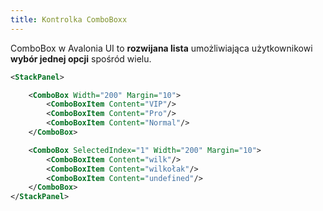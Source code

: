 ```yaml
---
title: Kontrolka ComboBoxx
---
```

ComboBox w Avalonia UI to **rozwijana lista** umożliwiająca użytkownikowi **wybór jednej opcji** spośród wielu.
```xml
<StackPanel>

    <ComboBox Width="200" Margin="10">
        <ComboBoxItem Content="VIP"/>
        <ComboBoxItem Content="Pro"/>
        <ComboBoxItem Content="Normal"/>
    </ComboBox>

    <ComboBox SelectedIndex="1" Width="200" Margin="10">
        <ComboBoxItem Content="wilk"/>
        <ComboBoxItem Content="wilkołak"/>
        <ComboBoxItem Content="undefined"/>
    </ComboBox>
</StackPanel>
```








